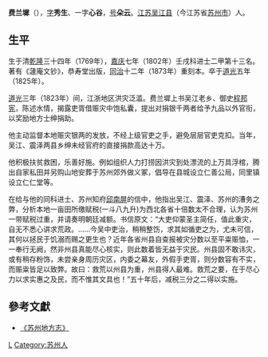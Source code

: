 {{明清人物信息框
| 姓名 = 费兰墀
| 原名 =
| 圖片名稱= 
| 圖片大小 = 
| 圖片說明 = 
| 最高職務 = 
| 國家 = 大清
| 爵位 =
| 籍貫 = [[江蘇|江蘇]][[吳江县|吳江县]][[松陵镇|松陵镇]]
| 族裔 = 漢族
| 字號 = 字秀生，又字心谷，号朵云
| 諡號 = 
| 出生日期 = 乾隆三十四年（1769年）
| 出生地點 = [[江蘇|江蘇]][[吳江县|吳江县]]
| 逝世日期 = 道光五年（1825年）
| 逝世地點 = [[江蘇|江蘇]][[吳江县|吳江县]]
| 墓葬 = 
| 配偶 = 
| 親屬 = 第二十八世祖[[费黄裳|费黄裳]]([[五代十国|五代十国]][[后蜀|后蜀]]进士); 第十八世祖[[费士寅|费士寅]](1160-1230); 祖[[费洪学|费洪学]]; 父[[费振勳|费振勳]]; 子[[费元镕|费元镕]]; 孙[[费延庆|费延庆]], [[费延釐|费延釐]]; 曾孙[[費樹棨|費樹棨]](殇)、[[費樹達|費樹達]]、[[费树蔚|费树蔚]](1884-1935); 玄孙[[费福焘|费福焘]](1904-1963), [[费福熊|费福熊]](1905-1945), [[费福燕|费福燕]](1906-1988, 女), [[费福煦|费福煦]](1909-1971)
| 出身 = 
*嘉慶七年（1802年）壬戌科进士 二甲 第十三名
| 經歷 = 
| 著作 =
*《蘧庵文钞》
}}
'''费兰墀'''（{{bd|1769年||1825年|catIdx=Fei费}}），[[表字|字]]'''秀生'''、一字'''心谷'''，[[号|号]]'''朵云'''。[[江苏|江苏]][[吴江县|吴江县]]（今江苏省[[苏州市|苏州市]]）人。

== 生平 ==
生于清[[乾隆|乾隆]]三十四年（1769年），[[嘉庆|嘉庆]]七年（1802年）壬戌科进士二甲第十三名。著有《蘧庵文钞》，恭寿堂出版，[[同治|同治]]十二年（1873年）重刻本。卒于[[道光|道光]]五年（1825年）。

[[道光|道光]]三年（1823年）间，江浙地区洪灾泛滥。费兰墀上书吴江老乡、御史[[程邦宪|程邦宪]]，陈述水情，揭露吏胥借赈灾中饱私囊，提出对捐银千两者给予九品以外官衔，以奖励地方士绅捐助。

他主动监督本地赈灾银两的发放，不经上级官吏之手，避免层层官吏克扣。当年，吴江、震泽两县乡绅未经官府的直接捐款高达十万。

他积极扶贫救困，乐善好施。例如组织人力打捞因洪灾到处漂流的上万具浮棺，腾出自家私田并另购山地安葬于苏州郊外做义冢，倡导在县城设立仁善公局，同里镇设立仁仁堂等。

在给与他的同科进士、苏州知府[[邱南屏|邱南屏]]的信中，他指出吴江、震泽、苏州的漕务之弊，分析本地一亩田所缴赋税(一斗八九升)为西北各省十倍数太不合理，认为苏州一带赋税过重，并请奏明朝廷减额。书信原文：“大吏仰蒙圣主简任，值此重灾，自无不悉心讲求荒政。……今吴中吏治，稍稍整饬，求其如循吏之为，尤未可信，其何以拯民于饥溺而赐之更生也？近年各省州县自查报被灾分数以至平粜赈恤，一一奉行无阙，然非州县真能尽心核实，则此数着皆无益于灾民。州县固不敢讳灾，或有稍存粉饰，未尝亲身周历灾区，内委之幕友，外假手吏胥，则分数容有不实，而赈粜皆足以致弊。故曰：救荒以州县为重，州县得人最难。救荒之要，在于尽心力以求实惠之及民，而不惟其文具也！”五十年后，减税三分之二得以实施。

== 參考文獻 ==
*[http://www.dfzb.suzhou.gov.cn/database_books.aspx?cid=601 《苏州地方志》]
{{reflist}}

{{嘉慶七年壬戌科殿試金榜}}

{{Authority control}}

{{DEFAULTSORT:Fei费}}
[[Category:费姓|L]]
[[Category:苏州人|Category:苏州人]]